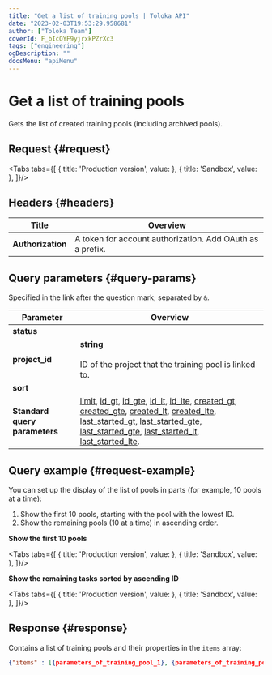 ```yaml
---
title: "Get a list of training pools | Toloka API"
date: "2023-02-03T19:53:29.958681"
author: ["Toloka Team"]
coverId: F_bIcOYF9yjrxkPZrXc3
tags: ["engineering"]
ogDescription: ""
docsMenu: "apiMenu"
---
```



# Get a list of training pools

<Announce/>

Gets the list of created training pools (including archived pools).

## Request {#request}

<Tabs tabs={[
  { title: 'Production version', value: <GetTrainingListList1/> },
  { title: 'Sandbox', value: <GetTrainingListList2/> },
]}/>

## Headers {#headers}

Title | Overview
----- | -----
**Authorization** | A token for account authorization. Add OAuth as a prefix.

## Query parameters {#query-params}

Specified in the link after the question mark; separated by `&`.

Parameter | Overview
----- | -----
**status** | <GetTrainingListTable1/>
**project_id** | **string**<br/><br/>ID of the project that the training pool is linked to.
**sort** | <GetTrainingListTable2/>
**Standard query parameters** | [limit](./standard-query-parameters#limit), [id_gt](./standard-query-parameters#id_gt), [id_gte](./standard-query-parameters#id_gte), [id_lt](./standard-query-parameters#id_lt), [id_lte](./standard-query-parameters#id_lte), [created_gt](./standard-query-parameters#created_gt), [created_gte](./standard-query-parameters#created_gte), [created_lt](./standard-query-parameters#created_lt), [created_lte](./standard-query-parameters#created_lte), [last_started_gt](./standard-query-parameters#last_started_gt), [last_started_gte](./standard-query-parameters#last_started_gte), [last_started_gte](./standard-query-parameters#last_started_gte), [last_started_lt](./standard-query-parameters#last_started_lt), [last_started_lte](./standard-query-parameters#last_started_lte).

## Query example {#request-example}

You can set up the display of the list of pools in parts (for example, 10 pools at a time):

1. Show the first 10 pools, starting with the pool with the lowest ID.
1. Show the remaining pools (10 at a time) in ascending order.

**Show the first 10 pools**

<Tabs tabs={[
  { title: 'Production version', value: <GetTrainingListList3/> },
  { title: 'Sandbox', value: <GetTrainingListList4/> },
]}/>

**Show the remaining tasks sorted by ascending ID**

<Tabs tabs={[
  { title: 'Production version', value: <GetTrainingListList5/> },
  { title: 'Sandbox', value: <GetTrainingListList6/> },
]}/>

## Response {#response}

Contains a list of training pools and their properties in the `items` array:

```json
{"items" : [{parameters_of_training_pool_1}, {parameters_of_training_pool_2}, ... {parameters_of_training_pool__n_}], "has_more": false}
```

